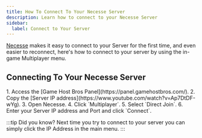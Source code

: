 ```yaml
---
title: How To Connect To Your Necesse Server
description: Learn how to connect to your Necesse Server
sidebar:
  label: Connect to Your Server
---
```


[Necesse](https://www.gamehostbros.com/necesse-server-hosting/) makes it easy to connect to your Server for the first time, and even easier to reconnect, here's how to connect to your server by using the in-game Multiplayer menu.

## Connecting To Your Necesse Server

<Steps>
  1. Access the [Game Host Bros Panel](https://panel.gamehostbros.com/).
  2. Copy the [Server IP address](https://www.youtube.com/watch?v=Ap7DtDF-wYg).
  3. Open Necesse.
  4. Click `Multiplayer`.
  5. Select `Direct Join`.
  6. Enter your Server IP address and Port and click `Connect`.
</Steps>

:::tip
Did you know? Next time you try to connect to your server you can simply click the IP Address in the main menu.
:::
